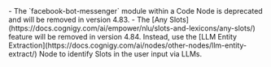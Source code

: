 <Danger>
  - The `facebook-bot-messenger` module within a Code Node is deprecated and will be removed in version 4.83.
  - The [Any Slots](https://docs.cognigy.com/ai/empower/nlu/slots-and-lexicons/any-slots/) feature will be removed in version 4.84. Instead, use the [LLM Entity Extraction](https://docs.cognigy.com/ai/nodes/other-nodes/llm-entity-extract/) Node to identify Slots in the user input via LLMs.
</Danger>

